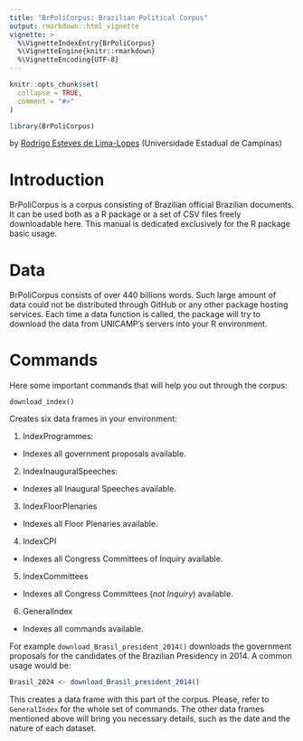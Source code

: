 ```yaml
---
title: "BrPoliCorpus: Brazilian Political Corpus"
output: rmarkdown::html_vignette
vignette: >
  %\VignetteIndexEntry{BrPoliCorpus}
  %\VignetteEngine{knitr::rmarkdown}
  %\VignetteEncoding{UTF-8}
---
```


```r
knitr::opts_chunk$set(
  collapse = TRUE,
  comment = "#>"
)
```

```r
library(BrPoliCorpus)
```

by [Rodrigo Esteves de Lima-Lopes](mailto:rll307@unicamp.br) (Universidade Estadual de Campinas)

# Introduction
BrPoliCorpus is a corpus consisting of Brazilian official Brazilian documents. It can be used both as a R package or a set of CSV files freely downloadable here. This manual is dedicated exclusively for the R package basic usage. 

# Data

BrPoliCorpus consists of over 440 billions words. Such large amount of data could not be distributed through GitHub or any other package hosting services. Each time a data function is called, the package will try to download the data from UNICAMP's servers into your R environment. 

# Commands
Here some important commands that will help you out through the corpus:

`download_index()`

Creates six data frames in your environment:

1. IndexProgrammes:
  - Indexes all government proposals available.
2. IndexInauguralSpeeches: 
  - Indexes all Inaugural Speeches available.
3. IndexFloorPlenaries
  - Indexes all Floor Plenaries available.
4. IndexCPI
  - Indexes all Congress Committees of Inquiry available.
5. IndexCommittees
  - Indexes all Congress Committees (_not Inquiry_) available.
6. GeneralIndex
  - Indexes all commands available.

For example `download_Brasil_president_2014()` downloads the government proposals for the candidates of the Brazilian Presidency in 2014. A common usage would be:

```r
Brasil_2024 <- download_Brasil_president_2014()
```

This creates a data frame with this part of the corpus. Please, refer to `GeneralIndex` for the whole set of commands. The other data frames mentioned above will bring you necessary details, such as the date and the nature of each dataset. 